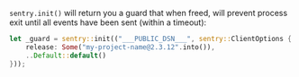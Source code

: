 `sentry.init()` will return you a guard that when freed, will prevent process exit until all events have been sent (within a timeout):

```rust
let _guard = sentry::init(("___PUBLIC_DSN___", sentry::ClientOptions {
    release: Some("my-project-name@2.3.12".into()),
    ..Default::default()
}));
```
